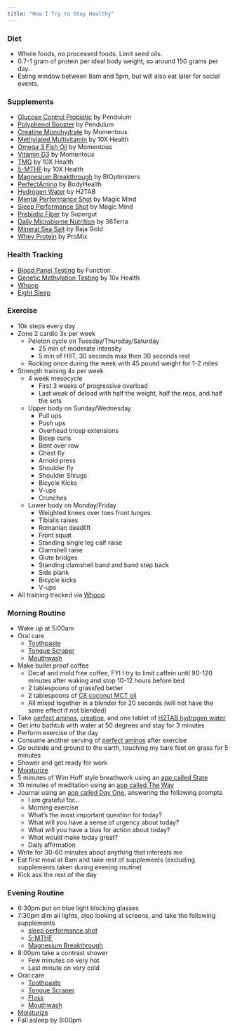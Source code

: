 ```yaml
---
title: "How I Try to Stay Healthy"
---
```


### Diet

- Whole foods, no processed foods. Limit seed oils.
- 0.7-1 gram of protein per ideal body weight, so around 150 grams per day. 
- Eating window between 8am and 5pm, but will also eat later for social events.  

### Supplements

- [Glucose Control Probiotic](https://pendulumlife.com/products/pendulum-glucose-control-2-og) by Pendulum
- [Polyphenol Booster](https://pendulumlife.com/products/polyphenol-booster-membership) by Pendulum
- [Creatine Monohydrate](https://a.co/d/aUD3imc) by Momentous
- [Methylated Multivitamin](https://a.co/d/cTGsHFW) by 10X Health
- [Omega 3 Fish Oil](https://a.co/d/fTlqdxr) by Momentous
- [Vitamin D3](https://www.livemomentous.com/products/vitamin-d3-2000-iu) by Momentous
- [TMG](https://a.co/d/2YKdRYk) by 10X Health 
- [5-MTHF](https://a.co/d/4PTGZeq) by 10X Health
- [Magnesium Breakthrough](https://a.co/d/7k1WBv4) by BIOptimizers
- [PerfectAmino](https://a.co/d/647Du5X) by BodyHealth
- [Hydrogen Water](https://drinkh2tab.com/products/fast-dissolving-unflavored-h2tabs-30-tablets) by H2TAB
- [Mental Performance Shot](https://magicmind.com/products/mental-performance-shot?selling_plan=445022342) by Magic Mind
- [Sleep Performance Shot](https://magicmind.com/products/magic-mind-sleep?selling_plan=3027861638) by Magic Mind
- [Prebiotic Fiber](https://a.co/d/g90viZU) by Supergut
- [Daily Microbiome Nutrition](https://38tera.com/) by 38Terra
- [Mineral Sea Salt](https://a.co/d/bEIgQMg) by Baja Gold
- [Whey Protein](https://a.co/d/1OpQr8g) by ProMix

### Health Tracking

- [Blood Panel Testing](https://www.functionhealth.com/) by Function
- [Genetic Methylation Testing](https://shop.10xhealthsystem.com/products/10x-health-gene-testing-kit?utm_source=products-page) by 10x Health 
- [Whoop](https://www.whoop.com/us/en/)
- [Eight Sleep](https://www.eightsleep.com/)

### Exercise

- 10k steps every day
- Zone 2 cardio 3x per week
    - Peloton cycle on Tuesday/Thursday/Saturday
        - 25 min of moderate intensity
        - 5 min of HIIT, 30 seconds max then 30 seconds rest
    - Rucking once during the week with 45 pound weight for 1-2 miles
- Strength training 4x per week
    - 4 week mesocycle
        - First 3 weeks of progressive overload
        - Last week of deload with half the weight, half the reps, and half the sets
    - Upper body on Sunday/Wednesday
        - Pull ups
        - Push ups
        - Overhead tricep extensions
        - Bicep curls
        - Bent over row 
        - Chest fly
        - Arnold press 
        - Shoulder fly
        - Shoulder Shrugs
        - Bicycle Kicks
        - V-ups
        - Crunches
    - Lower body on Monday/Friday
        - Weighted knees over toes front lunges
        - Tibialis raises
        - Romanian deadlift
        - Front squat
        - Standing single leg calf raise 
        - Clamshell raise 
        - Glute bridges
        - Standing clamshell band and band step back 
        - Side plank
        - Bicycle kicks 
        - V-ups 
- All training tracked via [Whoop](https://www.whoop.com/us/en/)

### Morning Routine

- Wake up at 5:00am
- Oral care 
    - [Toothpaste](https://a.co/d/7hZ3JRn) 
    - [Tongue Scraper](https://a.co/d/1pNk2Nu)
    - [Mouthwash](https://a.co/d/dEXJS8g)
- Make bullet proof coffee
    - Decaf and mold free coffee, FYI I try to limit caffein until 90-120 minutes after waking and stop 10-12 hours before bed
    - 2 tablespoons of grassfed better 
    - 2 tablespoons of [C8 coconut MCT oil](https://a.co/d/61a0Cl7) 
    - All mixed together in a blender for 20 seconds (will not have the same effect if not blended)
- Take [perfect aminos](https://a.co/d/647Du5X), [creatine](https://a.co/d/aUD3imc), and one tablet of [H2TAB hydrogen water](https://drinkh2tab.com/products/fast-dissolving-unflavored-h2tabs-30-tablets)
- Get into bathtub with water at 50 degrees and stay for 3 minutes 
- Perform exercise of the day 
- Consume another serving of [perfect aminos](https://a.co/d/647Du5X) after exercise
- Go outside and ground to the earth, touching my bare feet on grass for 5 minutes
- Shower and get ready for work 
- [Moisturize](https://a.co/d/9C2UnAe)
- 5 minutes of Wim Hoff style breathwork using an [app called State](https://www.shiftstate.io/)
- 10 minutes of meditation using an [app called The Way](https://www.thewayapp.com/?source=us_traffic)
- Journal using an [app called Day One](https://dayoneapp.com/), answering the following prompts
    - I am grateful for...
    - Morning exercise 
    - What's the most important question for today?
    - What will you have a sense of urgency about today?
    - What will you have a bias for action about today? 
    - What would make today great? 
    - Daily affirmation
- Write for 30-60 minutes about anything that interests me 
- Eat first meal at 8am and take rest of supplements (excluding supplements taken during evening routine)
- Kick ass the rest of the day

### Evening Routine

- 6:30pm put on blue light blocking glasses
- 7:30pm dim all lights, stop looking at screens, and take the following supplements 
    - [sleep performance shot](https://magicmind.com/products/magic-mind-sleep?selling_plan=3027861638)
    - [5-MTHF](https://a.co/d/4PTGZeq)
    - [Magnesium Breakthrough](https://a.co/d/7k1WBv4)
- 8:00pm take a contrast shower 
    - Few minutes on very hot 
    - Last minute on very cold
- Oral care 
    - [Toothpaste](https://a.co/d/7hZ3JRn) 
    - [Tongue Scraper](https://a.co/d/1pNk2Nu)
    - [Floss](https://a.co/d/7PgC1HM)
    - [Mouthwash](https://a.co/d/dEXJS8g)
- [Moisturize](https://a.co/d/g4Ji7sW)
- Fall asleep by 9:00pm
